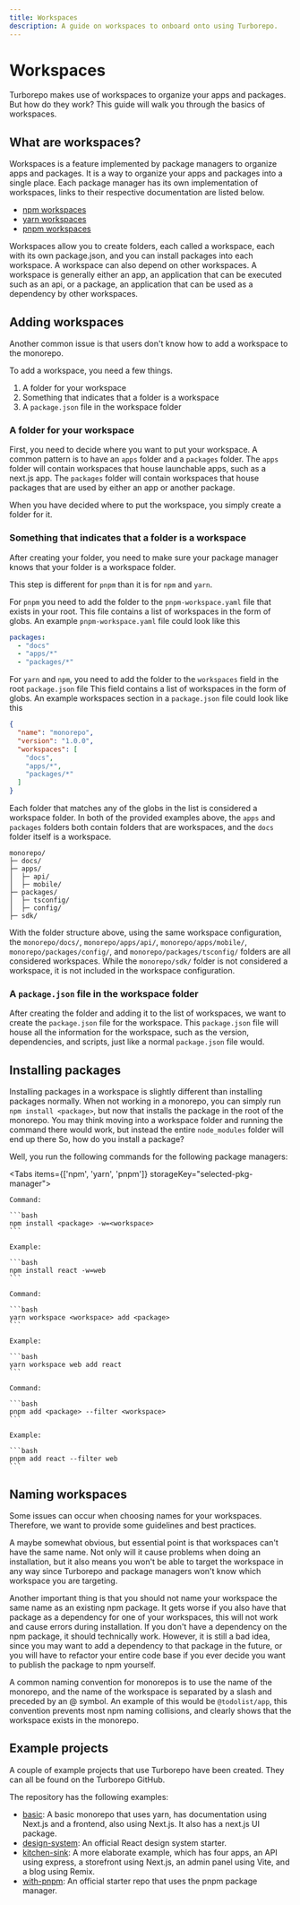 ```yaml
---
title: Workspaces
description: A guide on workspaces to onboard onto using Turborepo.
---
```



# Workspaces

Turborepo makes use of workspaces to organize your apps and packages. But how do they work? This guide will walk you through the basics of workspaces.

## What are workspaces?

Workspaces is a feature implemented by package managers to organize apps and packages. It is a way to organize your apps and packages into a single place.
Each package manager has its own implementation of workspaces, links to their respective documentation are listed below.

- [npm workspaces](https://docs.npmjs.com/cli/v7/using-npm/workspaces)
- [yarn workspaces](https://classic.yarnpkg.com/lang/en/docs/workspaces/)
- [pnpm workspaces](https://pnpm.io/workspaces)

Workspaces allow you to create folders, each called a workspace, each with its own package.json, and you can install packages into each workspace.
A workspace can also depend on other workspaces.
A workspace is generally either an app, an application that can be executed such as an api, or a package, an application that can be used as a dependency by other workspaces.

## Adding workspaces

Another common issue is that users don't know how to add a workspace to the monorepo.

To add a workspace, you need a few things.

1. A folder for your workspace
2. Something that indicates that a folder is a workspace
3. A `package.json` file in the workspace folder

### A folder for your workspace

First, you need to decide where you want to put your workspace.
A common pattern is to have an `apps` folder and a `packages` folder.
The `apps` folder will contain workspaces that house launchable apps, such as a next.js app.
The `packages` folder will contain workspaces that house packages that are used by either an app or another package.

When you have decided where to put the workspace, you simply create a folder for it.

### Something that indicates that a folder is a workspace

After creating your folder, you need to make sure your package manager knows that your folder is a workspace folder.

This step is different for `pnpm` than it is for `npm` and `yarn`.

For `pnpm` you need to add the folder to the `pnpm-workspace.yaml` file that exists in your root.
This file contains a list of workspaces in the form of globs.
An example `pnpm-workspace.yaml` file could look like this

```yaml
packages:
  - "docs"
  - "apps/*"
  - "packages/*"
```

For `yarn` and `npm`, you need to add the folder to the `workspaces` field in the root `package.json` file
This field contains a list of workspaces in the form of globs.
An example workspaces section in a `package.json` file could look like this

```json
{
  "name": "monorepo",
  "version": "1.0.0",
  "workspaces": [
    "docs",
    "apps/*",
    "packages/*"
  ]
}
```

Each folder that matches any of the globs in the list is considered a workspace folder.
In both of the provided examples above, the `apps` and `packages` folders both contain folders that are workspaces, and the `docs` folder itself is a workspace.

```
monorepo/
├─ docs/
├─ apps/
│  ├─ api/
│  ├─ mobile/
├─ packages/
│  ├─ tsconfig/
│  ├─ config/
├─ sdk/
```

With the folder structure above, using the same workspace configuration, the `monorepo/docs/`, `monorepo/apps/api/`, `monorepo/apps/mobile/`, `monorepo/packages/config/`, and `monorepo/packages/tsconfig/` folders are all considered workspaces.
While the `monorepo/sdk/` folder is not considered a workspace, it is not included in the workspace configuration.

### A `package.json` file in the workspace folder

After creating the folder and adding it to the list of workspaces, we want to create the `package.json` file for the workspace.
This `package.json` file will house all the information for the workspace, such as the version, dependencies, and scripts, just like a normal `package.json` file would.

## Installing packages

Installing packages in a workspace is slightly different than installing packages normally.
When not working in a monorepo, you can simply run `npm install <package>`, but now that installs the package in the root of the monorepo.
You may think moving into a workspace folder and running the command there would work, but instead the entire `node_modules` folder will end up there
So, how do you install a package?

Well, you run the following commands for the following package managers:

<Tabs items={['npm', 'yarn', 'pnpm']} storageKey="selected-pkg-manager">
  <Tab>

    Command:

    ```bash
    npm install <package> -w=<workspace>
    ```

    Example:

    ```bash
    npm install react -w=web
    ```

  </Tab>
  <Tab>

    Command:

    ```bash
    yarn workspace <workspace> add <package>
    ```

    Example:

    ```bash
    yarn workspace web add react
    ```

  </Tab>
  <Tab>

    Command:

    ```bash
    pnpm add <package> --filter <workspace>
    ```

    Example:

    ```bash
    pnpm add react --filter web
    ```

  </Tab>
</Tabs>

## Naming workspaces

Some issues can occur when choosing names for your workspaces.
Therefore, we want to provide some guidelines and best practices.

A maybe somewhat obvious, but essential point is that workspaces can't have the same name.
Not only will it cause problems when doing an installation, but it also means you won't be able to target the workspace in any way since Turborepo and package managers won't know which workspace you are targeting.

Another important thing is that you should not name your workspace the same name as an existing npm package.
It gets worse if you also have that package as a dependency for one of your workspaces, this will not work and cause errors during installation.
If you don't have a dependency on the npm package, it should technically work.
However, it is still a bad idea, since you may want to add a dependency to that package in the future, or you will have to refactor your entire code base if you ever decide you want to publish the package to npm yourself.

A common naming convention for monorepos is to use the name of the monorepo, and the name of the workspace is separated by a slash and preceded by an @ symbol.
An example of this would be `@todolist/app`, this convention prevents most npm naming collisions, and clearly shows that the workspace exists in the monorepo.

## Example projects

A couple of example projects that use Turborepo have been created.
They can all be found on the Turborepo GitHub.

The repository has the following examples:

- [basic](https://github.com/vercel/turborepo/tree/main/examples/basic): A basic monorepo that uses yarn, has documentation using Next.js and a frontend, also using Next.js. It also has a next.js UI package.
- [design-system](https://github.com/vercel/turborepo/tree/main/examples/design-system): An official React design system starter.
- [kitchen-sink](https://github.com/vercel/turborepo/tree/main/examples/kitchen-sink): A more elaborate example, which has four apps, an API using express, a storefront using Next.js, an admin panel using Vite, and a blog using Remix.
- [with-pnpm](https://github.com/vercel/turborepo/tree/main/examples/with-pnpm): An official starter repo that uses the pnpm package manager.
